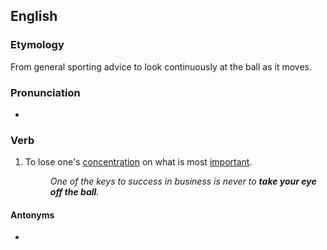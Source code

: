 ==English==

===Etymology===
From general sporting advice to look continuously at the ball as it moves.

===Pronunciation===
* {{audio|En-au-take one's eye off the ball.ogg|Audio (AU)|lang=en}}

===Verb===
{{head|en|verb}}

# {{lb|en|idiomatic}} To lose one's [[concentration]] on what is most [[important]].
#: ''One of the keys to success in business is never to '''take your eye off the ball'''.''

====Antonyms====
* {{l|en|keep one's eye on the ball}}